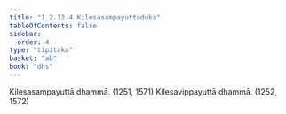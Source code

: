 ```yaml
---
title: "1.2.12.4 Kilesasampayuttaduka"
tableOfContents: false
sidebar:
  order: 4
type: "tipitaka"
basket: "ab"
book: "dhs"
---
```



<DynamicBreadcrumb />

<Division number="100" book="dhs">

<Paragraph number="234" book="dhs">
Kilesasampayuttā dhammā. (<Emphasis>1251, 1571</Emphasis>)
</Paragraph>

<Paragraph number="235" book="dhs">
Kilesavippayuttā dhammā. (<Emphasis>1252, 1572</Emphasis>)
</Paragraph>
</Division>